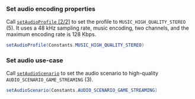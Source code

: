 <PlatformWrapper platform="android">

### Set audio encoding properties

Call [`setAudioProfile` [2/2]](https://api-ref.agora.io/en/voice-sdk/android/4.x/API/class_irtcengine.html#api_irtcengine_setaudioprofile2) to set the profile to `MUSIC_HIGH_QUALITY_STEREO` (5). It uses a 48 ​​kHz sampling rate, music encoding, two channels, and the maximum encoding rate is 128 Kbps.

```java
setAudioProfile(Constants.MUSIC_HIGH_QUALITY_STEREO)
```

### Set audio use-case

Call [`setAudioScenario`](https://api-ref.agora.io/en/voice-sdk/android/4.x/API/class_irtcengine.html#api_irtcengine_setaudioscenario) to set the audio scenario to high-quality `AUDIO_SCENARIO_GAME_STREAMING` (3).

```java
setAudioScenario(Constants.AUDIO_SCENARIO_GAME_STREAMING)
```

</PlatformWrapper>
